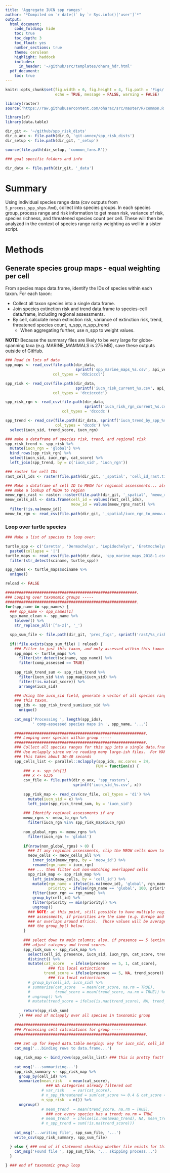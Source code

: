 ```yaml
---
title: 'Aggregate IUCN spp ranges'
author: "*Compiled on `r date()` by `r Sys.info()['user']`*"
output: 
  html_document:
    code_folding: hide
    toc: true
    toc_depth: 3
    toc_float: yes
    number_sections: true
    theme: cerulean
    highlight: haddock
    includes: 
      in_header: '~/github/src/templates/ohara_hdr.html'
  pdf_document:
    toc: true
---
```


``` r

knitr::opts_chunk$set(fig.width = 6, fig.height = 4, fig.path = 'Figs/',
                      echo = TRUE, message = FALSE, warning = FALSE)

library(raster)
source('https://raw.githubusercontent.com/oharac/src/master/R/common.R')

library(sf)
library(data.table)

dir_git <- '~/github/spp_risk_dists'
dir_o_anx <- file.path(dir_O, 'git-annex/spp_risk_dists')
dir_setup <- file.path(dir_git, '_setup')

source(file.path(dir_setup, 'common_fxns.R'))

### goal specific folders and info

dir_data <- file.path(dir_git, '_data')

```

# Summary

Using individual species range data (csv outputs from `5_process_spp_shps.Rmd`), collect into species groups.  In each species group, process range and risk information to get mean risk, variance of risk, species richness, and threatened species count per cell.  These will then be analyzed in the context of species range rarity weighting as well in a sister script.

# Methods

## Generate species group maps - equal weighting per cell

From species maps data.frame, identify the IDs of species within each taxon.  For each taxon:

* Collect all taxon species into a single data.frame.
* Join species extinction risk and trend data.frame to species-cell data.frame, including regional assessments.
* By cell, calculate mean extinction risk, variance of extinction risk, trend, threatened species count, n_spp, n_spp_trend
    * When aggregating further, use n_spp to weight values.
    
__NOTE:__ Because the summary files are likely to be very large for globe-spanning taxa (e.g. MARINE_MAMMALS is 275 MB), save these outputs outside of GitHub.

``` r

### Read in lots of data
spp_maps <- read_csv(file.path(dir_data, 
                               sprintf('spp_marine_maps_%s.csv', api_version)),
                     col_types = 'ddcicccl')

spp_risk <- read_csv(file.path(dir_data, 
                               sprintf('iucn_risk_current_%s.csv', api_version)),
                     col_types = 'dccicccdc')

spp_risk_rgn <- read_csv(file.path(dir_data, 
                                   sprintf('iucn_risk_rgn_current_%s.csv', api_version)),
                         col_types = 'dcccdc')

spp_trend <- read_csv(file.path(dir_data, sprintf('iucn_trend_by_spp_%s.csv', api_version)),
                      col_types = 'dccdc') %>%
  select(iucn_sid, trend_score, iucn_rgn)

### make a dataframe of species risk, trend, and regional risk
spp_risk_trend <- spp_risk %>%
  mutate(iucn_rgn = 'global') %>%
  bind_rows(spp_risk_rgn) %>%
  select(iucn_sid, iucn_rgn, cat_score) %>%
  left_join(spp_trend, by = c('iucn_sid', 'iucn_rgn'))

### raster for cell IDs
rast_cell_ids <- raster(file.path(dir_git, '_spatial', 'cell_id_rast.tif'))

### Make a dataframe of cell ID to MEOW for regional assessments... also 
### make a lookup of MEOW to region
meow_rgns_rast <- raster::raster(file.path(dir_git, '_spatial', 'meow_rast.tif'))
meow_cells_all <- data.frame(cell_id = values(rast_cell_ids),
                             meow_id = values(meow_rgns_rast)) %>%
  filter(!is.na(meow_id))
meow_to_rgn <- read_csv(file.path(dir_git, '_spatial/iucn_rgn_to_meow.csv'))

```

### Loop over turtle species

``` r
### Make a list of species to loop over:

turtle_spp <- c('Caretta', 'Dermochelys', 'Lepidochelys', 'Eretmochelys', 'Chelonia', 'Natator') %>%
  paste0(collapse = '|')
turtle_maps <- read_csv(file.path(dir_data, 'spp_marine_maps_2018-1.csv')) %>%
  filter(str_detect(sciname, turtle_spp))

spp_names <- turtle_maps$sciname %>% 
  unique()

reload <- FALSE

##########################################################.
### Looping over taxonomic groups -----
##########################################################.
for(spp_name in spp_names) {
  ### spp_name <- spp_names[1]
  spp_name_clean <- spp_name %>%
    tolower() %>%
    str_replace_all('[^a-z]', '_')

  spp_sum_file <- file.path(dir_git, 'pres_figs', sprintf('rast/%s_risk.csv', spp_name_clean))
  
  if(!file.exists(spp_sum_file) | reload) {
    ### Filter to just this taxon, and only assessed within this taxon
    spp_maps <- turtle_maps %>%
      filter(str_detect(sciname, spp_name)) %>%
      filter(comp_assessed == TRUE)
    
    spp_risk_trend_sum <- spp_risk_trend %>%
      filter(iucn_sid %in% spp_maps$iucn_sid) %>%
      filter(!is.na(cat_score)) %>%
      arrange(iucn_sid)
    
    ### Using the iucn_sid field, generate a vector of all species range files for
    ### this taxon.
    spp_ids <- spp_risk_trend_sum$iucn_sid %>%
      unique()
    
    cat_msg('Processing ', length(spp_ids),
            ' comp-assessed species maps in ', spp_name, '...')

    ##########################################################.
    ### Looping over species within group -----
    ##########################################################.
    ### Collect all species ranges for this spp into a single data.frame.
    ### Use mclapply since we're reading many large-ish files.  For MARINE_MAMMALS (85 assessed spp)
    ### this takes about 30-40 seconds
    spp_cells_list <- parallel::mclapply(spp_ids, mc.cores = 24,
                                        FUN = function(x) {
        ### x <- spp_ids[1]
        ### x <- 6336                            
        csv_file <- file.path(dir_o_anx, 'spp_rasters', 
                              sprintf('iucn_sid_%s.csv', x))
        
        spp_risk_map <- read_csv(csv_file, col_types = 'di') %>%
          mutate(iucn_sid = x) %>%
          left_join(spp_risk_trend_sum, by = 'iucn_sid') 
        
        ### Identify regional assessments if any
        meow_rgns <- meow_to_rgn %>%
          filter(iucn_rgn %in% spp_risk_map$iucn_rgn)
        
        non_global_rgns <- meow_rgns %>%
          filter(iucn_rgn != 'global')
  
        if(nrow(non_global_rgns) > 0) {
          ### If any regional assessments, clip the MEOW cells down to the appropriate region...
          meow_cells <- meow_cells_all %>%
            inner_join(meow_rgns, by = 'meow_id') %>%
            rename(rgn_name = iucn_rgn)
          ### ... then filter out non-matching overlapped cells
          spp_risk_map <- spp_risk_map %>%
            left_join(meow_cells, by = 'cell_id') %>%
            mutate(rgn_name = ifelse(is.na(meow_id), 'global', rgn_name),
                   priority = ifelse(rgn_name == 'global', 100, priority)) %>%
            filter(iucn_rgn == rgn_name) %>%
            group_by(cell_id) %>%
            filter(priority == min(priority)) %>%
            ungroup()
          ### NOTE: at this point, still possible to have multiple regional
          ### assessments, if priorities are the same (e.g. Europe and Pan Africa,
          ### or overlaps around Africa).  Those values will be averaged in
          ### the group_by() below.
        }
        
        ### select down to main columns; also, if presence == 5 (extinct), 
        ### adjust category and trend scores.
        spp_risk_sum <- spp_risk_map %>%
          select(cell_id, presence, iucn_sid, iucn_rgn, cat_score, trend_score) %>%
          distinct() %>%
          mutate(cat_score   = ifelse(presence == 5, 1, cat_score),        
                   ### fix local extinctions
                 trend_score = ifelse(presence == 5, NA, trend_score)) # %>% 
                   ### fix local extinctions
          # group_by(cell_id, iucn_sid) %>%
          # summarize(cat_score   = mean(cat_score, na.rm = TRUE),
          #           trend_score = mean(trend_score, na.rm = TRUE)) %>%
          # ungroup() %>%
          # mutate(trend_score = ifelse(is.nan(trend_score), NA, trend_score))
        
        return(spp_risk_sum)
      }) ### end of mclapply over all species in taxonomic group
  
    ##########################################################.
    ### Processing cell calculations for group -----
    ##########################################################.
  
    ### Set up for keyed data.table merging: key for iucn_sid, cell_id
    cat_msg('...binding rows to data.frame...')

    spp_risk_map <- bind_rows(spp_cells_list) ### this is pretty fast!
    
    cat_msg('...summarizing...')
    spp_risk_summary <- spp_risk_map %>%
      group_by(cell_id) %>%
      summarize(mean_risk   = mean(cat_score),
                  ### NA categories already filtered out
                # var_risk    = var(cat_score),
                # n_spp_threatened = sum(cat_score >= 0.4 & cat_score < 1),  
                n_spp_risk  = n()) %>%
      ungroup()
                # mean_trend  = mean(trend_score, na.rm = TRUE), 
                  ### not every species has a trend; na.rm = TRUE
                # mean_trend  = ifelse(is.nan(mean_trend), NA, mean_trend),
                # n_spp_trend = sum(!is.na(trend_score)))
    
    cat_msg('...writing file', spp_sum_file, '...')
    write_csv(spp_risk_summary, spp_sum_file)

  } else { ### end of if statement checking whether file exists for this taxon
    cat_msg('Found file ', spp_sum_file, '... skipping process...')
  }
  
} ### end of taxonomic group loop
  
```
